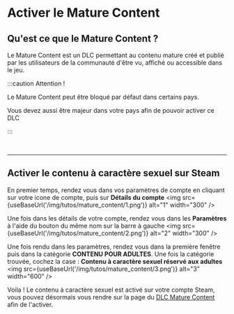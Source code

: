 
# Activer le Mature Content

## Qu'est ce que le Mature Content ?

Le Mature Content est un DLC permettant au contenu mature créé et publié par les utilisateurs de la communauté d'être vu, affiché ou accessible dans le jeu.

:::caution Attention !

Le Mature Content peut être bloqué par défaut dans certains pays.

Vous devez aussi être majeur dans votre pays afin de pouvoir activer ce DLC

:::

<br />
<hr />

## Activer le contenu à caractère sexuel sur Steam

En premier temps, rendez vous dans vos paramètres de compte en cliquant sur votre icone de compte, puis sur **Détails du compte**
<img src={useBaseUrl('/img/tutos/mature_content/1.png')} alt="1" width="300" />

Une fois dans les détails de votre compte, rendez vous dans les **Paramètres** à l'aide du bouton du même nom sur la barre à gauche
<img src={useBaseUrl('/img/tutos/mature_content/2.png')} alt="2" width="300" />

Une fois rendu dans les paramètres, rendez vous dans la première fenêtre puis dans la catégorie **CONTENU POUR ADULTES**. Une fois la catégorie trouvée, cochez la case : **Contenu à caractère sexuel réservé aux adultes**
<img src={useBaseUrl('/img/tutos/mature_content/3.png')} alt="3" width="600" />

Voila ! Le contenu à caractère sexuel est activé sur votre compte Steam, vous pouvez désormais vous rendre sur la page du [DLC Mature Content](https://store.steampowered.com/app/1435530/ChilloutVR__Mature_Content_Access/) afin de l'activer.